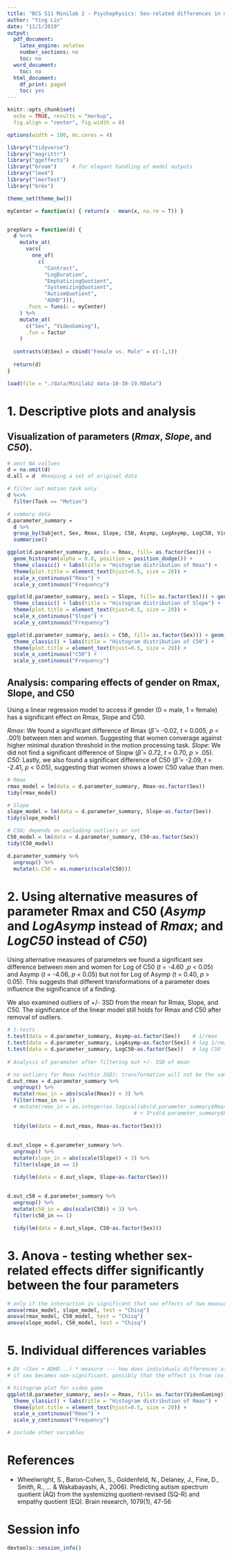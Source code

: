 ```yaml
---
title: "BCS 511 Minilab 2 - Psychophysics: Sex-related differences in motion processing?"
author: "Ying Lin"
date: "11/1/2019"
output:
  pdf_document:
    latex_engine: xelatex
    number_sections: no
    toc: no
  word_document:
    toc: no
  html_document:
    df_print: paged
    toc: yes
---
```


```r
knitr::opts_chunk$set(
  echo = TRUE, results = "markup",
  fig.align = "center", fig.width = 8)

options(width = 100, mc.cores = 4)

```

```r
library("tidyverse")
library("magrittr")
library("ggeffects")
library("broom")     # for elegant handling of model outputs
library("lme4")
library("lmerTest")
library("brms")

theme_set(theme_bw())
```

```r
myCenter = function(x) { return(x - mean(x, na.rm = T)) }


prepVars = function(d) {
  d %<>%
    mutate_at(
      vars(
        one_of(
          c(
            "Contrast", 
            "LogDuration", 
            "EmphatizingQuotient", 
            "SystemizingQuotient", 
            "AutismQuotient", 
            "ADHD"))),
      .funs = funs(c = myCenter)
    ) %>%
    mutate_at(
      c("Sex", "VideoGaming"),
      .fun = factor
    )
  
  contrasts(d$Sex) = cbind("Female vs. Male" = c(-1,1))
  
  return(d)
}
```

```r
load(file = "./data/Minilab2 data-10-30-19.RData")
```

# 1. Descriptive plots and analysis
## Visualization of parameters (*Rmax*, *Slope*, and *C50*).

```r
# omit NA vallues
d = na.omit(d)
d.all = d  #keeping a set of original data

# filter out motion task only
d %<>%
  filter(Task == "Motion")

# summary data 
d.parameter_summary =
  d %>%
  group_by(Subject, Sex, Rmax, Slope, C50, Asymp, LogAsymp, LogC50, VideoGaming) %>%
  summarise()

```

```r

ggplot(d.parameter_summary, aes(x = Rmax, fill= as.factor(Sex))) + 
  geom_histogram(alpha = 0.8, position = position_dodge()) +
  theme_classic() + labs(title = "Histogram distribution of Rmax") + 
  theme(plot.title = element_text(hjust=0.5, size = 20)) +
  scale_x_continuous("Rmax") +
  scale_y_continuous("Frequency")

ggplot(d.parameter_summary, aes(x = Slope, fill= as.factor(Sex))) + geom_histogram(alpha = 0.8, position = position_dodge()) +
  theme_classic() + labs(title = "Histogram distribution of Slope") + 
  theme(plot.title = element_text(hjust=0.5, size = 20)) +
  scale_x_continuous("Slope") +
  scale_y_continuous("Frequency")

ggplot(d.parameter_summary, aes(x = C50, fill= as.factor(Sex))) + geom_histogram(alpha = 0.8, position = position_dodge()) +
  theme_classic() + labs(title = "Histogram distribution of C50") + 
  theme(plot.title = element_text(hjust=0.5, size = 20)) +
  scale_x_continuous("C50") +
  scale_y_continuous("Frequency")
```

## Analysis: comparing effects of gender on Rmax, Slope, and C50
Using a linear regression model to access if gender (0 = male, 1 = female) has a significant effect on Rmax, Slope and C50.

*Rmax*: We found a significant difference of Rmax ($\hat\beta$ = -0.02, *t* = 0.005, *p* < .001) between men and women. Suggesting that women converage against higher minimal duration threshold in the motion processing task. 
*Slope*: We did not find a significant difference of Slopw ($\hat\beta$ = 0.72, *t* = 0.70, *p* > .05).
*C50*: Lastly, we also found a significant difference of C50 ($\hat\beta$ = -2.09, *t* = -2.41, *p* < 0.05), suggesting that women shows a lower C50 value than men. 

```r

# Rmax
rmax_model = lm(data = d.parameter_summary, Rmax~as.factor(Sex))
tidy(rmax_model)

# Slope
slope_model = lm(data = d.parameter_summary, Slope~as.factor(Sex)) 
tidy(slope_model)

# C50; depends on excluding outliers or not 
C50_model = lm(data = d.parameter_summary, C50~as.factor(Sex)) 
tidy(C50_model)

d.parameter_summary %>%
  ungroup() %>%
  mutate(s.C50 = as.numeric(scale(C50)))
```

# 2. Using alternative measures of parameter Rmax and C50 (*Asymp* and *LogAsymp* instead of *Rmax*; and *LogC50* instead of *C50*)

Using alternative measures of parameters we found a significant sex difference between men and women for 
Log of C50 (*t* = -4.60 ,*p* < 0.05) and Asymp (*t* = -4.06, *p* < 0.05) but not for Log of Asymp (*t* = 0.40, *p* > 0.05). This suggests that different transformations of a parameter does influence the significance of a finding. 

We also examined outliers of +/- 3SD from the mean for Rmax, Slope, and C50. The significance of the linear model still holds for Rmax and C50 after removal of outliers.

```r

# t-tests
t.test(data = d.parameter_summary, Asymp~as.factor(Sex))    # 1/rmax 
t.test(data = d.parameter_summary, LogAsymp~as.factor(Sex)) # log 1/rmax - duration is usually analyze by log duration (aka, -log rmax)
t.test(data = d.parameter_summary, LogC50~as.factor(Sex))   # log C50
  
# Analysis of paramater after filtering out +/- 3SD of mean 

# no outliers for Rmax (within 3SD); transformation will not be the same 
d.out_rmax = d.parameter_summary %>%
  ungroup() %>%
  mutate(rmax_in = abs(scale(Rmax)) < 3) %>% 
  filter(rmax_in == 1)
  # mutate(rmax_in = as.integer(as.logical(abs(d.parameter_summary$Rmax - mean(d.parameter_summary$Rmax)) 
                                         # < 3*sd(d.parameter_summary$Rmax)))) %>%
  
  tidy(lm(data = d.out_rmax, Rmax~as.factor(Sex)))
  
  
d.out_slope = d.parameter_summary %>%
  ungroup() %>%
  mutate(slope_in = abs(scale(Slope)) < 3) %>% 
  filter(slope_in == 1)

  tidy(lm(data = d.out_slope, Slope~as.factor(Sex)))
  
  
d.out_c50 = d.parameter_summary %>%
  ungroup() %>%
  mutate(c50_in = abs(scale(C50)) < 3) %>% 
  filter(c50_in == 1)

  tidy(lm(data = d.out_slope, C50~as.factor(Sex)))

```

# 3. Anova - testing whether sex-related effects differ significantly between the four parameters

```r
# only if the interaction is significant that sex effects of two measures are different  
anova(rmax_model, slope_model, test = "Chisq")
anova(rmax_model, C50_model, test = "Chisq")
anova(slope_model, C50_model, test = "Chisq")

```

# 5. Individual differences variables

```r
# DV ~(Sex + ADHD...) * measure --- how does individuals differences affect Rmax
# if sex becames non-significant, possibly that the effect is from (ex.)ADHD that is mediated by sex

# histogram plot for video game
ggplot(d.parameter_summary, aes(x = Rmax, fill= as.factor(VideoGaming))) + geom_histogram(alpha = 0.8, position = position_dodge()) +
  theme_classic() + labs(title = "Histogram distribution of Rmax") + 
  theme(plot.title = element_text(hjust=0.5, size = 20)) +
  scale_x_continuous("Rmax") +
  scale_y_continuous("Frequency")

# include other variables
```

# References

 * Wheelwright, S., Baron-Cohen, S., Goldenfeld, N., Delaney, J., Fine, D., Smith, R., ... & Wakabayashi, A., 2006). Predicting autism spectrum quotient (AQ) from the systemizing quotient-revised (SQ-R) and empathy quotient (EQ). Brain research, 1079(1), 47-56

# Session info
```r
devtools::session_info()
```
